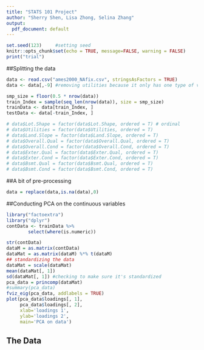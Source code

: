 ```yaml
---
title: "STATS 101 Project"
author: "Sherry Shen, Lisa Zhong, Selina Zhang"
output:
  pdf_document: default
---
```


```r
set.seed(123)     #setting seed
knitr::opts_chunk$set(echo = TRUE, message=FALSE, warning = FALSE)
print("trial")
```

##Splitting the data
```r
data <- read.csv("ames2000_NAfix.csv", stringsAsFactors = TRUE)
data <- data[,-9] #removing utilities because it only has one type of value

smp_size = floor(0.5 * nrow(data))
train_Index = sample(seq_len(nrow(data)), size = smp_size)
trainData <- data[train_Index, ]
testData <- data[-train_Index, ] 

# data$Lot.Shape = factor(data$Lot.Shape, ordered = T) # ordinal
# data$Utilities = factor(data$Utilities, ordered = T)
# data$Land.Slope = factor(data$Land.Slope, ordered = T)
# data$Overall.Qual = factor(data$Overall.Qual, ordered = T)
# data$Overall.Cond = factor(data$Overall.Cond, ordered = T)
# data$Exter.Qual = factor(data$Exter.Qual, ordered = T)
# data$Exter.Cond = factor(data$Exter.Cond, ordered = T)
# data$Bsmt.Qual = factor(data$Bsmt.Qual, ordered = T)
# data$Bsmt.Cond = factor(data$Bsmt.Cond, ordered = T)
```

##A bit of pre-processing
```r
data = replace(data,is.na(data),0)

```


##Conducting PCA on the continuous variables
```r
library("factoextra")
library("dplyr")
contData <- trainData %>%
        select(where(is.numeric))

str(contData)
dataM = as.matrix(contData)
dataMat = as.matrix(dataM) %*% t(dataM)
## standardizing the data
dataMat = scale(dataMat)
mean(dataMat[, 1])
sd(dataMat[, 1]) #checking to make sure it's standardized
pca_data = princomp(dataMat)
#summary(pca_data)
fviz_eig(pca_data, addlabels = TRUE)
plot(pca_data$loadings[, 1],
     pca_data$loadings[, 2], 
     xlab='loadings 1', 
     ylab='loadings 2',
     main='PCA on data')
```



## The Data
```r

```